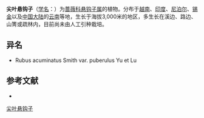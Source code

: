 {{Speciesbox
| name = 尖叶悬钩子
| status = 
| status_system = 
| image =
| genus = Rubus
| species = acuminatus
| authority = Smith
| subdivision_ranks =[[变种|变种]]
| subdivision =
* 尖叶悬钩子 ''R. a.'' var. ''acuminatus''
* [[柔毛尖叶悬钩子|柔毛尖叶悬钩子]] ''R. a.'' var. ''puberulus''
}}

'''尖叶悬钩子'''（[[学名|学名]]：{{lang|la|''Rubus acuminatus''}}）为[[蔷薇科|蔷薇科]][[悬钩子属|悬钩子属]]的植物。分布于[[越南|越南]]、[[印度|印度]]、[[尼泊尔|尼泊尔]]、[[锡金|锡金]]以及[[中国大陆|中国大陆]]的[[云南|云南]]等地，生长于海拔3,000米的地区，多生长在溪边、路边、山箐或疏林内，目前尚未由人工引种栽培。

== 异名 ==
* Rubus acuminatus Smith var. puberulus Yu et Lu

== 参考文献 ==
<div class="references-small">
* {{cite web| url =http://www.bioinfo.cn/db05/KmzwSpecies.php?action=view&id=19287| title =尖叶悬钩子（原变种）| work =《中国高等植物数据库全库》| publisher =中国科学院微生物研究所| author =昆明植物研究所| accessdate =2009-02-25| deadurl =yes| archiveurl =https://web.archive.org/web/20160305005607/http://www.bioinfo.cn/db05/KmzwSpecies.php?action=view&id=19287| archivedate =2016-03-05}}
</div>
{{Taxonbar|from=Q15228594}}

[[Category:悬钩子属|尖叶悬钩子]]


{{植物小作品}}
